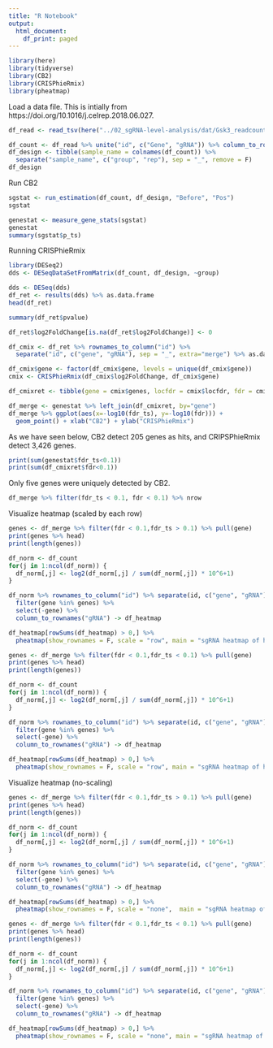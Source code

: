 ```yaml
---
title: "R Notebook"
output:
  html_document:
    df_print: paged
---
```



```r
library(here)
library(tidyverse)
library(CB2)
library(CRISPhieRmix)
library(pheatmap)
```

Load a data file. This is intially from https://doi.org/10.1016/j.celrep.2018.06.027.
```r
df_read <- read_tsv(here("../02_sgRNA-level-analysis/dat/Gsk3_readcount.txt"))
```

```r
df_count <- df_read %>% unite("id", c("Gene", "gRNA")) %>% column_to_rownames("id")
df_design <- tibble(sample_name = colnames(df_count)) %>% 
  separate("sample_name", c("group", "rep"), sep = "_", remove = F)
df_design
```

Run CB2 
```r
sgstat <- run_estimation(df_count, df_design, "Before", "Pos")
sgstat
```

```r
genestat <- measure_gene_stats(sgstat)
genestat
summary(sgstat$p_ts)
```

Running CRISPhieRmix

```r
library(DESeq2)
dds <- DESeqDataSetFromMatrix(df_count, df_design, ~group)
```


```r
dds <- DESeq(dds)
df_ret <- results(dds) %>% as.data.frame
head(df_ret)
```

```r
summary(df_ret$pvalue)
```

```r
df_ret$log2FoldChange[is.na(df_ret$log2FoldChange)] <- 0
```

```r
df_cmix <- df_ret %>% rownames_to_column("id") %>% 
  separate("id", c("gene", "gRNA"), sep = "_", extra="merge") %>% as.data.frame
```

```r
df_cmix$gene <- factor(df_cmix$gene, levels = unique(df_cmix$gene))
cmix <- CRISPhieRmix(df_cmix$log2FoldChange, df_cmix$gene)
```

```r
df_cmixret <- tibble(gene = cmix$genes, locfdr = cmix$locfdr, fdr = cmix$FDR)
```


```r
df_merge <- genestat %>% left_join(df_cmixret, by="gene")
df_merge %>% ggplot(aes(x=-log10(fdr_ts), y=-log10(fdr))) +
  geom_point() + xlab("CB2") + ylab("CRISPhieRmix")
```

As we have seen below, CB2 detect 205 genes as hits, and CRIPSPhieRmix detect 3,426 genes.

```r
print(sum(genestat$fdr_ts<0.1))
print(sum(df_cmixret$fdr<0.1))
```

Only five genes were uniquely detected by CB2.

```r
df_merge %>% filter(fdr_ts < 0.1, fdr < 0.1) %>% nrow
```

Visualize heatmap (scaled by each row)

```r
genes <- df_merge %>% filter(fdr < 0.1,fdr_ts > 0.1) %>% pull(gene)
print(genes %>% head)
print(length(genes))

df_norm <- df_count 
for(j in 1:ncol(df_norm)) {
  df_norm[,j] <- log2(df_norm[,j] / sum(df_norm[,j]) * 10^6+1)
}

df_norm %>% rownames_to_column("id") %>% separate(id, c("gene", "gRNA"), extra = "merge") %>% 
  filter(gene %in% genes) %>% 
  select(-gene) %>% 
  column_to_rownames("gRNA") -> df_heatmap

df_heatmap[rowSums(df_heatmap) > 0,] %>% 
  pheatmap(show_rownames = F, scale = "row", main = "sgRNA heatmap of hit genes uniquely detected by CRISPhieRmix")

```

```r
genes <- df_merge %>% filter(fdr < 0.1,fdr_ts < 0.1) %>% pull(gene)
print(genes %>% head)
print(length(genes))

df_norm <- df_count 
for(j in 1:ncol(df_norm)) {
  df_norm[,j] <- log2(df_norm[,j] / sum(df_norm[,j]) * 10^6+1)
}

df_norm %>% rownames_to_column("id") %>% separate(id, c("gene", "gRNA"), extra = "merge") %>% 
  filter(gene %in% genes) %>% 
  select(-gene) %>% 
  column_to_rownames("gRNA") -> df_heatmap

df_heatmap[rowSums(df_heatmap) > 0,] %>% 
  pheatmap(show_rownames = F, scale = "row", main = "sgRNA heatmap of hit genes detected by both.")
```

Visualize heatmap (no-scaling)

```r
genes <- df_merge %>% filter(fdr < 0.1,fdr_ts > 0.1) %>% pull(gene)
print(genes %>% head)
print(length(genes))

df_norm <- df_count 
for(j in 1:ncol(df_norm)) {
  df_norm[,j] <- log2(df_norm[,j] / sum(df_norm[,j]) * 10^6+1)
}

df_norm %>% rownames_to_column("id") %>% separate(id, c("gene", "gRNA"), extra = "merge") %>% 
  filter(gene %in% genes) %>% 
  select(-gene) %>% 
  column_to_rownames("gRNA") -> df_heatmap

df_heatmap[rowSums(df_heatmap) > 0,] %>% 
  pheatmap(show_rownames = F, scale = "none",  main = "sgRNA heatmap of hit genes uniquely detected by CRISPhieRmix")

```

```r
genes <- df_merge %>% filter(fdr < 0.1,fdr_ts < 0.1) %>% pull(gene)
print(genes %>% head)
print(length(genes))

df_norm <- df_count 
for(j in 1:ncol(df_norm)) {
  df_norm[,j] <- log2(df_norm[,j] / sum(df_norm[,j]) * 10^6+1)
}

df_norm %>% rownames_to_column("id") %>% separate(id, c("gene", "gRNA"), extra = "merge") %>% 
  filter(gene %in% genes) %>% 
  select(-gene) %>% 
  column_to_rownames("gRNA") -> df_heatmap

df_heatmap[rowSums(df_heatmap) > 0,] %>% 
  pheatmap(show_rownames = F, scale = "none", main = "sgRNA heatmap of hit genes detected by both.")
```
